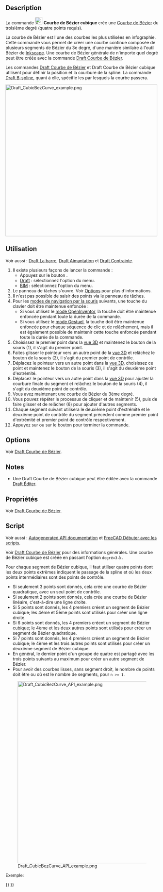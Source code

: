 <languages/>

{{Docnav/fr
|[[Draft_BSpline/fr|B-spline]]
|[[Draft_BezCurve/fr|Courbe de Bézier]]
|[[Draft_Workbench/fr|Atelier Draft]]
|IconL=Draft_BSpline.svg
|IconR=Draft_BezCurve.svg
|IconC=Workbench_Draft.svg
}}

{{GuiCommand/fr
|Name=Draft CubicBezCurve
|Name/fr=Draft Courbe de Bézier cubique
|MenuLocation=Draft : Formes → Outils de Bézier → Courbe de Bézier cubique<br><br>BIM : Formes 2D → Courbe de Bézier cubique
|Workbenches=[[Draft_Workbench/fr|Draft]], [[BIM_Workbench/fr|BIM]]
|Version=0.19
|SeeAlso=[[Draft_BezCurve/fr|Draft Courbe de Bézier]], [[Draft_BSpline/fr|Draft B-spline]]
}}

==Description==

<div class="mw-translate-fuzzy">
La commande [[Image:Draft_CubicBezCurve.svg|24px]] '''Courbe de Bézier cubique''' crée une [https://fr.wikipedia.org/wiki/Courbe_de_B%C3%A9zier Courbe de Bézier] du troisième degré (quatre points requis).
</div>

La courbe de Bézier est l'une des courbes les plus utilisées en infographie. Cette commande vous permet de créer une courbe continue composée de plusieurs segments de Bézier du 3e degré, d'une manière similaire à l'outil Bézier de [https://inkscape.org/ Inkscape]. Une courbe de Bézier générale de n'importe quel degré peut être créée avec la commande [[Draft_BezCurve/fr|Draft Courbe de Bézier]].

Les commandes [[Draft_BezCurve/fr|Draft Courbe de Bézier]] et Draft Courbe de Bézier cubique utilisent {{Emphasis|des points de contrôle}} pour définir la position et la courbure de la spline. La commande [[Draft_BSpline/fr|Draft B-spline]], quant à elle, spécifie les {{Emphasis|points exacts}} par lesquels la courbe passera.

[[File:Draft_CubicBezCurve_example.png|500px]]
{{Caption|Spline constituée de trois segments cubiques de Bézier. Le premier segment est défini par quatre points. Les segments suivants réutilisent deux points du segment précédent et ne nécessitent donc que deux points supplémentaires.}}

<span id="Usage"></span>
==Utilisation==

Voir aussi : [[Draft_Tray/fr|Draft La barre]], [[Draft_Snap/fr|Draft Aimantation]] et [[Draft_Constrain/fr|Draft Contrainte]].

# Il existe plusieurs façons de lancer la commande :
#* Appuyez sur le bouton {{Button|[[Image:Draft_CubicBezCurve.svg|16px]] [[Draft_CubicBezCurve/fr|Courbe de Bézier cubique]]}}.
#* [[Draft_Workbench/fr|Draft]] : sélectionnez l'option {{MenuCommand|Formes → Outils de Bézier → [[Image:Draft_CubicBezCurve.svg|16px]] Courbe de Bézier cubique}} du menu.
#* [[BIM_Workbench/fr|BIM]] : sélectionnez l'option {{MenuCommand|Formes 2D → [[Image:Draft_CubicBezCurve.svg|16px]] Courbe de Bézier cubique}} du menu.
# Le panneau de tâches {{MenuCommand|Courbe cubique de Bézier}} s'ouvre. Voir [[#Options|Options]] pour plus d'informations.
# Il n'est pas possible de saisir des points via le panneau de tâches.
# Pour les [[Mouse_navigation/fr|modes de navigation par la souris]] suivants, une touche du clavier doit être maintenue enfoncée :
#* Si vous utilisez le [[Mouse_navigation/fr#Mode_OpenInventor|mode OpenInventor]], la touche {{KEY|Ctrl}} doit être maintenue enfoncée pendant toute la durée de la commande.
#* Si vous utilisez le [[Mouse_navigation/fr#Mode_Gestuel|mode Gestuel]], la touche {{KEY|Alt}} doit être maintenue enfoncée pour chaque séquence de clic et de relâchement, mais il est également possible de maintenir cette touche enfoncée pendant toute la durée de la commande.
# Choisissez le premier point dans la [[3D_view/fr|vue 3D]] et maintenez le bouton de la souris (1), il s'agit du premier point.
# Faites glisser le pointeur vers un autre point de la [[3D_view/fr|vue 3D]] et relâchez le bouton de la souris (2), il s'agit du premier point de contrôle.
# Déplacez le pointeur vers un autre point dans la [[3D_view/fr|vue 3D]], choisissez ce point et maintenez le bouton de la souris (3), il s'agit du deuxième point d'extrémité.
# Déplacez le pointeur vers un autre point dans la [[3D_view/fr|vue 3D]] pour ajuster la courbure finale du segment et relâchez le bouton de la souris (4), il s'agit du deuxième point de contrôle.
# Vous avez maintenant une courbe de Bézier du 3ème degré.
# Vous pouvez répéter le processus de cliquer et de maintenir (5), puis de faire glisser et de relâcher (6) pour ajouter d'autres segments.
# Chaque segment suivant utilisera le deuxième point d'extrémité et le deuxième point de contrôle du segment précédent comme premier point d'extrémité et premier point de contrôle respectivement.
# Appuyez sur {{KEY|Échap}} ou sur le bouton {{Button|Fermer}} pour terminer la commande.

==Options==

Voir [[Draft_BezCurve/fr#Options|Draft Courbe de Bézier]].

== Notes ==

* Une Draft Courbe de Bézier cubique peut être éditée avec la commande [[Draft_Edit/fr|Draft Éditer]].

<span id="Properties"></span>
==Propriétés==

Voir [[Draft_BezCurve/fr#Propri.C3.A9t.C3.A9s|Draft Courbe de Bézier]].

<span id="Scripting"></span>
==Script==

Voir aussi : [https://freecad.github.io/SourceDoc/ Autogenerated API documentation] et [[FreeCAD_Scripting_Basics/fr|FreeCAD Débuter avec les scripts]].

Voir [[Draft_BezCurve/fr|Draft Courbe de Bézier]] pour des informations générales. Une courbe de Bézier cubique est créée en passant l'option <code>degré=3</code> à {{incode|makeBezCurve()}}.

Pour chaque segment de Bézier cubique, il faut utiliser quatre points dont les deux points extrêmes indiquent le passage de la spline et où les deux points intermédiaires sont des points de contrôle.
* Si seulement 3 points sont donnés, cela crée une courbe de Bézier quadratique, avec un seul point de contrôle.
* Si seulement 2 points sont donnés, cela crée une courbe de Bézier linéaire, c'est-à-dire une ligne droite.
* Si 5 points sont donnés, les 4 premiers créent un segment de Bézier cubique; les 4ème et 5ème points sont utilisés pour créer une ligne droite.
* Si 6 points sont donnés, les 4 premiers créent un segment de Bézier cubique; le 4ème et les deux autres points sont utilisés pour créer un segment de Bézier quadratique.
* Si 7 points sont donnés, les 4 premiers créent un segment de Bézier cubique; le 4ème et les trois autres points sont utilisés pour créer un deuxième segment de Bézier cubique.
* En général, le dernier point d'un groupe de quatre est partagé avec les trois points suivants au maximum pour créer un autre segment de Bézier.
* Pour avoir des courbes lisses, sans segment droit, le nombre de points doit être {{incode|3n + 1}} ou {{incode|3n}} où {{incode|n}} est le nombre de segments, pour <code>n >= 1</code>.

[[File:Draft_CubicBezCurve_API_example.png|600px]]

{{Caption|Exemples de courbes de Bézier produites en utilisant 2, 3, 4, 5, 6, 7 et 8 points. Les lignes continues indiquent les segments de Bézier cubiques. Les autres lignes sont quadratiques ou linéaires.}}

Exemple:

{{Code|code=
import FreeCAD as App
import Draft

doc = App.newDocument()

p1 = App.Vector(-3500, 0, 0)
p2 = App.Vector(-3000, 2000, 0)
p3 = App.Vector(-1100, 2000, 0)
p4 = App.Vector(0, 0, 0)

p5 = App.Vector(1500, -2000, 0)
p6 = App.Vector(3000, -1500, 0)
p7 = App.Vector(5000, 0, 0)
p8 = App.Vector(6000, 1500, 0)
rot = App.Rotation()

c1 = Draft.make_circle(100, placement=App.Placement(p1, rot), face=False)
c1.Label = "B1_E1"
c2 = Draft.make_circle(50, placement=App.Placement(p2, rot), face=True)
c2.Label = "B1_c1"
c3 = Draft.make_circle(50, placement=App.Placement(p3, rot), face=True)
c3.Label = "B1_c2"
c4 = Draft.make_circle(100, placement=App.Placement(p4, rot), face=False)
c4.Label = "B1_E2"
c5 = Draft.make_circle(50, placement=App.Placement(p5, rot), face=True)
c5.Label = "B2_c3"
c6 = Draft.make_circle(50, placement=App.Placement(p6, rot), face=True)
c6.Label = "B2_c4"
c7 = Draft.make_circle(100, placement=App.Placement(p7, rot), face=False)
c7.Label = "B2_E3"
c8 = Draft.make_circle(50, placement=App.Placement(p8, rot), face=True)
c8.Label = "B3_c5"

doc.recompute()

B1 = Draft.make_bezcurve([p1, p2], degree=3)
B1.Label = "B_lin"
B1.ViewObject.DrawStyle = "Dashed"

B2 = Draft.make_bezcurve([p1, p2, p3], degree=3)
B2.Label = "B_quad"
B2.ViewObject.DrawStyle = "Dotted"

B3 = Draft.make_bezcurve([p1, p2, p3, p4], degree=3)
B3.Label = "B_cub"
B3.ViewObject.LineWidth = 4

B4 = Draft.make_bezcurve([p1, p2, p3, p4, p5], degree=3)
B4.Label = "B_cub+lin"
B4.ViewObject.DrawStyle = "Dashed"

B5 = Draft.make_bezcurve([p1, p2, p3, p4, p5, p6], degree=3)
B5.Label = "B_cub+quad"
B5.ViewObject.DrawStyle = "Dotted"

B6 = Draft.make_bezcurve([p1, p2, p3, p4, p5, p6, p7], degree=3)
B6.Label = "B_cub+cub"
B6.ViewObject.LineWidth = 2

B7 = Draft.make_bezcurve([p1, p2, p3, p4, p5, p6, p7, p8], degree=3)
B7.Label = "B_cub+cub+lin"
B7.ViewObject.DrawStyle = "Dashed"

doc.recompute()
}}


{{Docnav/fr
|[[Draft_BSpline/fr|B-spline]]
|[[Draft_BezCurve/fr|Courbe de Bézier]]
|[[Draft_Workbench/fr|Atelier Draft]]
|IconL=Draft_BSpline.svg
|IconR=Draft_BezCurve.svg
|IconC=Workbench_Draft.svg
}}

{{Draft Tools navi{{#translation:}}}}
{{Userdocnavi{{#translation:}}}}